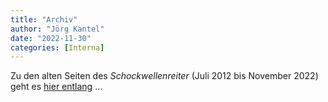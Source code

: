 ```yaml
---
title: "Archiv"
author: "Jörg Kantel"
date: "2022-11-30"
categories: [Interna]
---
```


Zu den alten Seiten des *Schockwellenreiter* (Juli 2012 bis November 2022) geht es [hier entlang](http://blog.schockwellenreiter.de/archiv2022.html) ...
